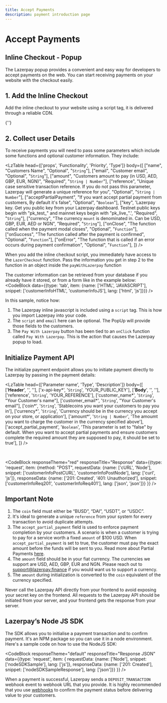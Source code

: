 ```yaml
---
title: Accept Payments
description: payment introduction page
---
```


# Accept Payments


## Inline Checkout - Popup
The Lazerpay popup provides a convenient and easy way for developers to accept payments on the web. You can start receiving payments on your website with the checkout easily.

## 1. Add the Inline Checkout
Add the inline checkout to your website using a script tag, it is delivered through a reliable CDN.

<TextBlock>
    {'<script> '} 
    <span className="text-pri-500 underline">https://cdn.jsdelivr.net/gh/Lazerpay-Finance/checkout-build@main/checkout@1.0.1/dist/index.min.js</span> 
    {' </script>'}
</TextBlock>

## 2. Collect user Details
To receive payments you will need to pass some parameters which include some functions and optional customer information. They include:

<LzTable 
    head={['props', 'Functionality', 'Priority', 'Type']}
    body={[
        ["name", "Customers Name", "Optional", "<code>String</code>"],
        ["email", "Customer email", "Optional", "<code>String</code>"],
        ["amount", "Customers amount to pay (in USD, AED, GBP, EUR, NGN)", "Required", "<code>String | Number</code>"],
        ["reference", "Unique case sensitive transaction reference. If you do not pass this parameter, Lazerpay will generate a unique reference for you", "Optional", "<code>String | Number</code>"],
        ["acceptPartialPayment", "If you want accept partial payment from customers, By default it's false", "Optional", "<code>Boolean</code>"],
        ["key", 'Lazerpay key. Get you public key from your Lazerpay dashboard. Testnet public keys begin with "pk_test_" and mainnet keys begin with "pk_live_".', "Required", "<code>String</code>"],
        ["currency", "The currency <code>mount</code> is denominated in. Can be USD, GBP, EUR, AED or NGN", "Required", "<code>String</code>"],
        ["onClose", "The function called when the payment modal closes", "Optional", "<code>Function</code>"],
        ["onSuccess", "The function called after the payment is confirmed", "Optional", "<code>Function</code>"],
        ["onError", "The function that is called if an error occurs during payment confirmation", "Optional", "<code>Function</code>"],
    ]} 
/>

When you add the inline checkout script, you immediately have access to the <code>LazerCheckout</code> function. Pass the information you get in step 2 to the function in an object inside the <code>payWithLazerpay</code> function


The customer information can be retrieved from your database if you already have it stored, or from a form like in the example below:
<CodeBlock data={{type: 'tab', item: {name: ['HTML', 'JAVASCRIPT'], snippet: ['customerInfoHTML', 'customerInfoJS'], lang: ['html', 'js']}}} />

In this sample, notice how:

1. The Lazerpay inline javascript is included using a <code>script</code> tag. This is how you import Lazerpay into your code.
2. The <code>script</code> and <code>email</code> here can be optional. The PopUp will provide those fields to the customers.
3. The <code>Pay With Lazerpay</code> button has been tied to an <code>onClick</code> function called <code>Pay With Lazerpay</code>. This is the action that causes the Lazerpay popup to load.



## Initialize Payment API

The initialize payment endpoint allows you to initiate payment directly to Lazerpay by passing in the payment details:

<LzTable head={['Parameter name', 'Type', 'Description']} body={[
    ['<strong>Header</strong>', '', ''],
    ['x-api-key*', '<code>String</code>', 'YOUR_PUBLIC_KEY'],
    ['<strong>Body</strong>', '', ''],
    ['reference', '<code>String</code>', 'YOUR_REFERENCE'],
    ['customer_name*', '<code>String</code>', "Your Customer's name"],
    ['customer_email*', '<code>String</code>', "Your Customer's email"],
    ['coin*', '<code>String</code>', 'Stablecoins you want your customers to pay you in'],
    ['currency*', '<code>String</code>', 'Currency should be in the currency you accept on your store, or application'],
    ['amount*', '<code>String | Number</code>', 'The amoumt you want to charge the customer in the currency specified above'],
    ['accept_partial_payment', '<code>Boolean</code>', 'This parameter is set to "false" by default. When you want to accept partial payments and ensure customers complete the required amount they are supposed to pay, it should be set to true'],
]} />

<br />

<CodeBlock responseTheme="red" responseTitle="Response" data={{type: 'request', item: {method: "POST", requestData: {name: ['cURL', 'Node'], snippet: ['customerInfoPostCURL', 'customerInfoPostNode'], lang: ['curl', 'js']}, responseData: {name: ['201: Created', '401: Unauthorized'], snippet: ['customerInfoReq201', 'customerInfoReq401'], lang: ['json', 'json']}} }} />

## Important Note
1. The <code>coin</code> field must either be “BUSD”, “DAI”, “USDT”, or “USDC”.
2. It's ideal to generate a unique <code>reference</code> from your system for every transaction to avoid duplicate attempts.
3. The <code>accept_partial_payment</code> field is used to enforce payment completion by your customers. A scenario is when a customer is trying to pay for a service worth a fixed <code>amount</code> of $100 USD. When <code>accept_partial_payment</code> is set to true, the customer must pay the exact amount before the funds will be sent to you. Read more about Partial Payments <a href="#">here</a>.
4. The <code>amount</code> field should be in your fiat currency. The currencies we support are USD, AED, GBP, EUR and NGN. Please reach out to <a href="#">support@lazerpay.finance</a> if you would want us to support a currency.
5. The <code>amount</code> during initialization is converted to the <code>coin</code> equivalent of the currency specified.

<Alert status="warning">Never call the Lazerpay API directly from your frontend to avoid exposing your secret key on the frontend. All requests to the Lazerpay API should be initiated from your server, and your frontend gets the response from your server.</Alert>
<br />
## Lazerpay’s Node JS SDK
The SDK allows you to initialise a payment transaction and to confirm payment. It's an NPM package so you can use it in a node environment.
Here's a sample code on how to use the NodeJS SDK:

<CodeBlock responseTheme="default" responseTitle="Response JSON" data={{type: 'request', item: { requestData: {name: ['Node'], snippet: ['nodeSDKSample'], lang: ['js']}, responseData: {name: ['201: Created'], snippet: ['nodeSDKSampleResponse'], lang: ['json']}} }} />

When a payment is successful, Lazerpay sends a <code>DEPOSIT_TRANSACTION</code> webhook event to webhook URL that you provide. It is highly recommended that you use <a href="#">webhooks</a> to confirm the payment status before delivering value to your customers.

<Divider className='max-w-100 mt-1 mb-8' />

<Divider />

<Pagination />